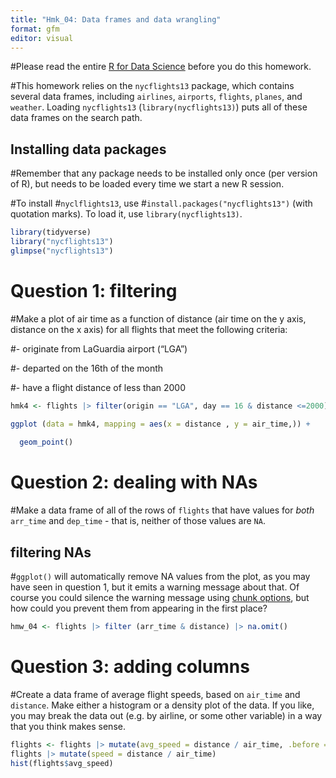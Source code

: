 ```yaml
---
title: "Hmk_04: Data frames and data wrangling"
format: gfm
editor: visual
---
```


#Please read the entire [R for Data Science](https://r4ds.hadley.nz/data-transform) before you do this homework.

#This homework relies on the `nycflights13` package, which contains several data frames, including `airlines`, `airports`, `flights`, `planes`, and `weather`. Loading `nycflights13` (`library(nycflights13)`) puts all of these data frames on the search path.

## Installing data packages

#Remember that any package needs to be installed only once (per version of R), but needs to be loaded every time we start a new R session.

#To install \#`nyclflights13`, use \#`install.packages("nycflights13")` (with quotation marks). To load it, use `library(nycflights13)`.

```r
library(tidyverse)
library("nycflights13")
glimpse("nycflights13")
```

# Question 1: filtering

#Make a plot of air time as a function of distance (air time on the y axis, distance on the x axis) for all flights that meet the following criteria:

#- originate from LaGuardia airport ("LGA")

#- departed on the 16th of the month

#- have a flight distance of less than 2000

```r

hmk4 <- flights |> filter(origin == "LGA", day == 16 & distance <=2000)

ggplot (data = hmk4, mapping = aes(x = distance , y = air_time,)) +
  
  geom_point()
```

# Question 2: dealing with NAs

#Make a data frame of all of the rows of `flights` that have values for *both* `arr_time` and `dep_time` - that is, neither of those values are `NA`.

## filtering NAs

\#`ggplot()` will automatically remove NA values from the plot, as you may have seen in question 1, but it emits a warning message about that. Of course you could silence the warning message using [chunk options](https://bookdown.org/yihui/rmarkdown-cookbook/chunk-options.html), but how could you prevent them from appearing in the first place?

```r
hmw_04 <- flights |> filter (arr_time & distance) |> na.omit()
```

# Question 3: adding columns

#Create a data frame of average flight speeds, based on `air_time` and `distance`. Make either a histogram or a density plot of the data. If you like, you may break the data out (e.g. by airline, or some other variable) in a way that you think makes sense.

```r
flights <- flights |> mutate(avg_speed = distance / air_time, .before = 1)
flights |> mutate(speed = distance / air_time)
hist(flights$avg_speed)
```
